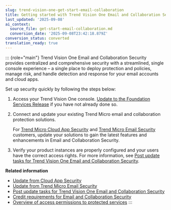 ```yaml
---
slug: trend-vision-one-get-start-email-collaboration
title: Getting started with Trend Vision One Email and Collaboration Security
last_updated: '2025-09-08'
ai_context:
  source_file: get-start-email-collaboration.md
  conversion_date: '2025-09-08T23:42:18.879Z'
conversion_status: converted
translation_ready: true
---
```


::: {role="main"}
Trend Vision One Email and Collaboration Security provides centralized and comprehensive security with a streamlined, single console experience – a single place to deploy protection and policies, manage risk, and handle detection and response for your email accounts and cloud apps.

Set up security quickly by following the steps below:

1.  Access your Trend Vision One console. [Update to the Foundation Services Release](update-foundation-services-release.mdx) if you have not already done so.

2.  Connect and update your existing Trend Micro email and collaboration protection solutions.

    For [Trend Micro Cloud App Security](update-cloud-app-security.mdx) and [Trend Micro Email Security](update-trend-micro-email-security.mdx) customers, update your solutions to gain the latest features and enhancements in Email and Collaboration Security.

3.  Verify your product instances are properly configured and your users have the correct access rights. For more information, see [Post update tasks for Trend Vision One Email and Collaboration Security](post-update-tasks-cecs.mdx).

**Related information**

- [Update from Cloud App Security](update-cloud-app-security.md "Update your Cloud App Security instance to Cloud Email and Collaboration Protection to enable the security features of Trend Vision One Email and Collaboration Security.")
- [Update from Trend Micro Email Security](update-trend-micro-email-security.md "Update your Trend Micro Email Security instance to Cloud Email Gateway Protection to enable the security features of Trend Vision One Email and Collaboration Security.")
- [Post update tasks for Trend Vision One Email and Collaboration Security](post-update-tasks-cecs.mdx)
- [Credit requirements for Email and Collaboration Security](credit-requirements-v1ecs.md "Allocate Trend Vision One credits to enable the Email and Collaboration Security offerings.")
- [Overview of access permissions to protected services](entraid-permissions-cecp.md "View a list of permissions that must be granted to Trend Vision One to facilitate email and collaboration security.")
:::
